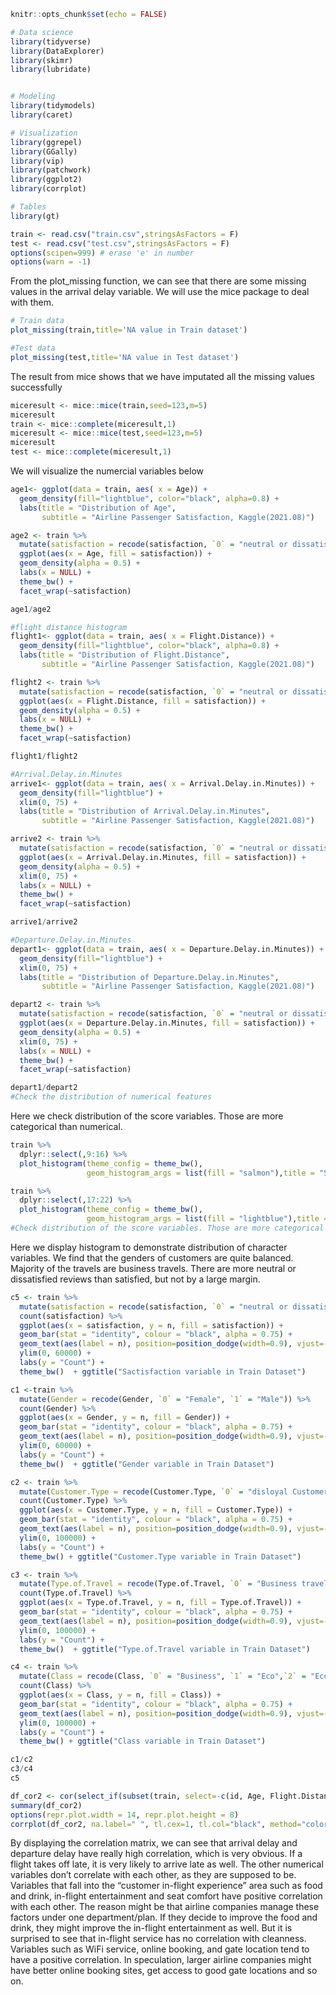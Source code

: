 

```r
knitr::opts_chunk$set(echo = FALSE)
```

```r
# Data science
library(tidyverse)
library(DataExplorer)
library(skimr)
library(lubridate)


# Modeling
library(tidymodels)
library(caret)

# Visualization
library(ggrepel)
library(GGally)
library(vip)
library(patchwork)
library(ggplot2)
library(corrplot)

# Tables
library(gt)


```

```r
train <- read.csv("train.csv",stringsAsFactors = F)
test <- read.csv("test.csv",stringsAsFactors = F)
options(scipen=999) # erase 'e' in number
options(warn = -1)

```
From the plot_missing function, we can see that there are some missing values in the arrival delay variable. We will use the mice package to deal with them. 
```r

# Train data
plot_missing(train,title='NA value in Train dataset')

#Test data
plot_missing(test,title='NA value in Test dataset')


```
The result from mice shows that we have imputated all the missing values successfully
```r
miceresult <- mice::mice(train,seed=123,m=5)
miceresult
train <- mice::complete(miceresult,1) 
miceresult <- mice::mice(test,seed=123,m=5)
miceresult
test <- mice::complete(miceresult,1)
```

We will visualize the numercial variables below
```r
age1<- ggplot(data = train, aes( x = Age)) + 
  geom_density(fill="lightblue", color="black", alpha=0.8) +
  labs(title = "Distribution of Age", 
       subtitle = "Airline Passenger Satisfaction, Kaggle(2021.08)")

age2 <- train %>%
  mutate(satisfaction = recode(satisfaction, `0` = "neutral or dissatisfied", `1` = "satisfied")) %>%
  ggplot(aes(x = Age, fill = satisfaction)) +
  geom_density(alpha = 0.5) +
  labs(x = NULL) +
  theme_bw() +
  facet_wrap(~satisfaction)

age1/age2

#flight distance histogram
flight1<- ggplot(data = train, aes( x = Flight.Distance)) + 
  geom_density(fill="lightblue", color="black", alpha=0.8) +
  labs(title = "Distribution of Flight.Distance", 
       subtitle = "Airline Passenger Satisfaction, Kaggle(2021.08)")

flight2 <- train %>%
  mutate(satisfaction = recode(satisfaction, `0` = "neutral or dissatisfied", `1` = "satisfied")) %>%
  ggplot(aes(x = Flight.Distance, fill = satisfaction)) +
  geom_density(alpha = 0.5) +
  labs(x = NULL) +
  theme_bw() +
  facet_wrap(~satisfaction)

flight1/flight2


```

```r
#Arrival.Delay.in.Minutes
arrive1<- ggplot(data = train, aes( x = Arrival.Delay.in.Minutes)) + 
  geom_density(fill="lightblue") +
  xlim(0, 75) +
  labs(title = "Distribution of Arrival.Delay.in.Minutes", 
       subtitle = "Airline Passenger Satisfaction, Kaggle(2021.08)")

arrive2 <- train %>%
  mutate(satisfaction = recode(satisfaction, `0` = "neutral or dissatisfied", `1` = "satisfied")) %>%
  ggplot(aes(x = Arrival.Delay.in.Minutes, fill = satisfaction)) +
  geom_density(alpha = 0.5) +
  xlim(0, 75) +
  labs(x = NULL) +
  theme_bw() +
  facet_wrap(~satisfaction)

arrive1/arrive2

#Departure.Delay.in.Minutes
depart1<- ggplot(data = train, aes( x = Departure.Delay.in.Minutes)) + 
  geom_density(fill="lightblue") +
  xlim(0, 75) +
  labs(title = "Distribution of Departure.Delay.in.Minutes", 
       subtitle = "Airline Passenger Satisfaction, Kaggle(2021.08)")

depart2 <- train %>%
  mutate(satisfaction = recode(satisfaction, `0` = "neutral or dissatisfied", `1` = "satisfied")) %>%
  ggplot(aes(x = Departure.Delay.in.Minutes, fill = satisfaction)) +
  geom_density(alpha = 0.5) +
  xlim(0, 75) +
  labs(x = NULL) +
  theme_bw() +
  facet_wrap(~satisfaction)

depart1/depart2
#Check the distribution of numerical features

```
Here we check distribution of the score variables. Those are more categorical than numerical.
```r
train %>% 
  dplyr::select(,9:16) %>% 
  plot_histogram(theme_config = theme_bw(), 
                 geom_histogram_args = list(fill = "salmon"),title = "Scored Variables distirbution in trianset(1)")

train %>% 
  dplyr::select(,17:22) %>% 
  plot_histogram(theme_config = theme_bw(), 
                 geom_histogram_args = list(fill = "lightblue"),title = "Scored Variables distirbution in trianset(2)")
#Check distribution of the score variables. Those are more categorical than numerical

```
Here we display histogram to demonstrate distribution of character variables. We find that the genders of customers are quite balanced. Majority of the travels are business travels. There are more neutral or dissatisfied reviews than satisfied, but not by a large margin. 

```r
c5 <- train %>% 
  mutate(satisfaction = recode(satisfaction, `0` = "neutral or dissatisfied", `1` = "satisfied")) %>%
  count(satisfaction) %>% 
  ggplot(aes(x = satisfaction, y = n, fill = satisfaction)) +
  geom_bar(stat = "identity", colour = "black", alpha = 0.75) +
  geom_text(aes(label = n), position=position_dodge(width=0.9), vjust=-0.5) +
  ylim(0, 60000) +
  labs(y = "Count") +
  theme_bw()  + ggtitle("Sactisfaction variable in Train Dataset")

c1 <-train %>% 
  mutate(Gender = recode(Gender, `0` = "Female", `1` = "Male")) %>%
  count(Gender) %>% 
  ggplot(aes(x = Gender, y = n, fill = Gender)) +
  geom_bar(stat = "identity", colour = "black", alpha = 0.75) +
  geom_text(aes(label = n), position=position_dodge(width=0.9), vjust=-0.5) +
  ylim(0, 60000) +
  labs(y = "Count") +
  theme_bw()  + ggtitle("Gender variable in Train Dataset")

c2 <- train %>% 
  mutate(Customer.Type = recode(Customer.Type, `0` = "disloyal Customer", `1` = "Loyal Customer")) %>%
  count(Customer.Type) %>% 
  ggplot(aes(x = Customer.Type, y = n, fill = Customer.Type)) +
  geom_bar(stat = "identity", colour = "black", alpha = 0.75) +
  geom_text(aes(label = n), position=position_dodge(width=0.9), vjust=-0.5) +
  ylim(0, 100000) +
  labs(y = "Count") +
  theme_bw() + ggtitle("Customer.Type variable in Train Dataset")

c3 <- train %>% 
  mutate(Type.of.Travel = recode(Type.of.Travel, `0` = "Business travel", `1` = "Personal Travel")) %>%
  count(Type.of.Travel) %>% 
  ggplot(aes(x = Type.of.Travel, y = n, fill = Type.of.Travel)) +
  geom_bar(stat = "identity", colour = "black", alpha = 0.75) +
  geom_text(aes(label = n), position=position_dodge(width=0.9), vjust=-0.5) +
  ylim(0, 100000) +
  labs(y = "Count") +
  theme_bw()  + ggtitle("Type.of.Travel variable in Train Dataset")

c4 <- train %>% 
  mutate(Class = recode(Class, `0` = "Business", `1` = "Eco",`2` = "Eco Plus")) %>%
  count(Class) %>% 
  ggplot(aes(x = Class, y = n, fill = Class)) +
  geom_bar(stat = "identity", colour = "black", alpha = 0.75) +
  geom_text(aes(label = n), position=position_dodge(width=0.9), vjust=-0.5) +
  ylim(0, 100000) +
  labs(y = "Count") +
  theme_bw() + ggtitle("Class variable in Train Dataset")

c1/c2
c3/c4
c5

```




```r

df_cor2 <- cor(select_if(subset(train, select=-c(id, Age, Flight.Distance,Departure.Delay.in.Minutes,Arrival.Delay.in.Minutes)), is.numeric))
summary(df_cor2)
options(repr.plot.width = 14, repr.plot.height = 8)
corrplot(df_cor2, na.label=" ", tl.cex=1, tl.col="black", method="color")
```
By displaying the correlation matrix, we can see that arrival delay and departure delay have really high correlation, which is very obvious. If a flight takes off late, it is very likely to arrive late as well. The other numerical variables don't correlate with each other, as they are supposed to be. 
  Variables that fall into the "customer in-flight experience" area such as food and drink, in-flight entertainment and seat comfort have positive correlation with each other. The reason might be that airline companies manage these factors under one department/plan. If they decide to improve the food and drink, they might improve the in-flight entertainment as well. But it is surprised to see that in-flight service has no correlation with cleanness.  
  Variables such as WiFi service, online booking, and gate location tend to have a positive correlation. In speculation, larger airline companies might have better online booking sites, get access to good gate locations and so on. 
